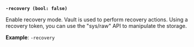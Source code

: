 <a id="server-flag-recovery" />

**`-recovery (bool: false)`**

Enable recovery mode. Vault is used to perform recovery actions. Using a
recovery token, you can use the "sys/raw" API to manipulate the storage.

**Example**: `-recovery`
